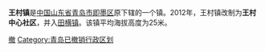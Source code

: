 {{Unreferenced|time=2020-04-03T01:19:23+00:00}}
'''王村镇'''是[[中华人民共和国|中国]][[山东省|山东省]][[青岛市|青岛市]][[即墨区|即墨区]]原下辖的一个镇。2012年，王村镇改制为'''王村中心社区'''，并入[[田横镇|田横镇]]。该镇平均海拔高度为25米。

{{青岛小作品}}

[[Category:即墨区|撤]]
[[Category:青岛已撤销行政区划|Category:青岛已撤销行政区划]]